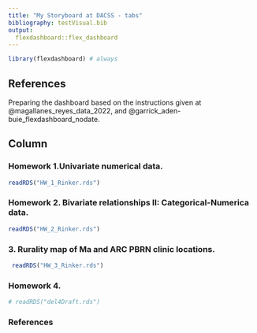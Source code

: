 ```yaml
---
title: "My Storyboard at DACSS - tabs"
bibliography: testVisual.bib
output: 
  flexdashboard::flex_dashboard
---
```


```r
library(flexdashboard) # always
```

## References {.sidebar}
 

Preparing the dashboard based on the instructions given at @magallanes_reyes_data_2022, and @garrick_aden-buie_flexdashboard_nodate.

## Column {.tabset .tabset-fade}


### Homework 1.Univariate numerical data.

```r
readRDS("HW_1_Rinker.rds")
```


### Homework 2. Bivariate relationships II: Categorical-Numerica data.

```r
readRDS("HW_2_Rinker.rds")
```

### 3. Rurality map of Ma and  ARC PBRN clinic locations.

```r
 readRDS("HW_3_Rinker.rds")

```


### Homework 4.

```r
# readRDS("del4Draft.rds")
```


### References 
